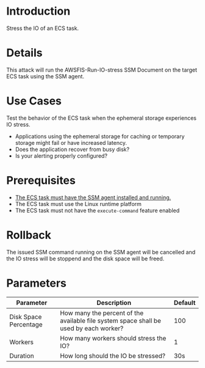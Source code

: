 # Introduction

Stress the IO of an ECS task.

# Details

This attack will run the AWSFIS-Run-IO-stress SSM Document on the target ECS task using the SSM agent.

# Use Cases

Test the behavior of the ECS task when the ephemeral storage experiences IO stress.

* Applications using the ephemeral storage for caching or temporary storage might fail or have increased latency.
* Does the application recover from busy disk?
* Is your alerting properly configured?

# Prerequisites

* [The ECS task must have the SSM agent installed and running.](https://github.com/steadybit/extension-aws/blob/main/README-ecs-ssm-setup.md)
* The ECS task must use the Linux runtime platform
* The ECS task must not have the `execute-command` feature enabled

# Rollback

The issued SSM command running on the SSM agent will be cancelled and the IO stress will be stoppend and the disk space will be freed.

# Parameters

| Parameter             | Description                                                                           | Default |
|-----------------------|---------------------------------------------------------------------------------------|---------|
| Disk Space Percentage | How many the percent of the available file system space shall be used by each worker? | 100     |
| Workers               | How many workers should stress the IO?                                                | 1       |
| Duration              | How long should the IO be stressed?                                                   | 30s     |

